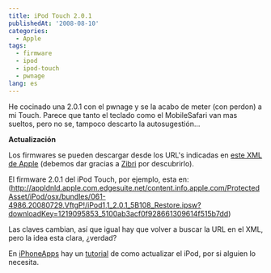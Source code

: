 ```yaml
---
title: iPod Touch 2.0.1
publishedAt: '2008-08-10'
categories:
  - Apple
tags:
  - firmware
  - ipod
  - ipod-touch
  - pwnage
lang: es
---
```


He cocinado una 2.0.1 con el pwnage y se la acabo de meter (con perdon) a mi Touch. Parece que tanto el teclado como el MobileSafari van mas sueltos, pero no se, tampoco descarto la autosugestión...

**Actualización**

Los firmwares se pueden descargar desde los URL's indicadas en [este XML de Apple](http://snipurl.com/3b565) (debemos dar gracias a [Zibri](http://www.ziphone.org/2008/08/security-by-obscurity-never-worked.html) por descubrirlo).

El firmware 2.0.1 del iPod Touch, por ejemplo, esta en: (http://appldnld.apple.com.edgesuite.net/content.info.apple.com/ProtectedAsset/iPod/osx/bundles/061-4986.20080729.VftgP!/iPod1,1_2.0.1_5B108_Restore.ipsw?downloadKey=1219095853_5100ab3acf0f928661309614f515b7dd)

Las claves cambian, así que igual hay que volver a buscar la URL en el XML, pero la idea esta clara, ¿verdad?

En [iPhoneApps](http://iphoneapps.es/) hay un [tutorial](http://iphoneapps.es/2008/08/11/como-actualizar-un-ipod-touch-al-firmware-201-custom-firmware/) de como actualizar el iPod, por si alguien lo necesita.
